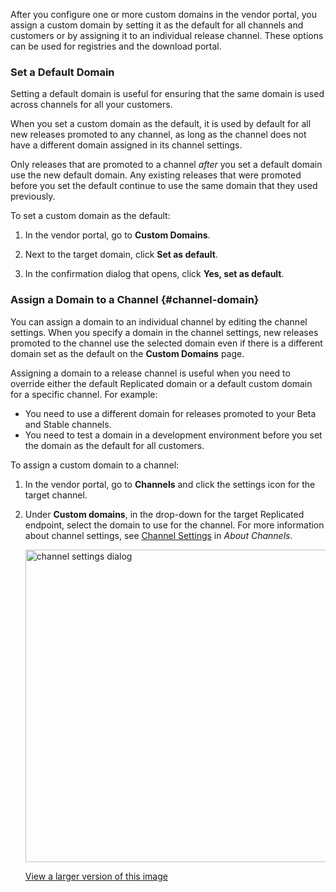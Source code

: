 After you configure one or more custom domains in the vendor portal, you assign a custom domain by setting it as the default for all channels and customers or by assigning it to an individual release channel. These options can be used for registries and the download portal.

### Set a Default Domain

Setting a default domain is useful for ensuring that the same domain is used across channels for all your customers.

When you set a custom domain as the default, it is used by default for all new releases promoted to any channel, as long as the channel does not have a different domain assigned in its channel settings.

Only releases that are promoted to a channel _after_ you set a default domain use the new default domain. Any existing releases that were promoted before you set the default continue to use the same domain that they used previously.

To set a custom domain as the default:

1. In the vendor portal, go to **Custom Domains**.

1. Next to the target domain, click **Set as default**.

1. In the confirmation dialog that opens, click **Yes, set as default**.

### Assign a Domain to a Channel {#channel-domain}

You can assign a domain to an individual channel by editing the channel settings. When you specify a domain in the channel settings, new releases promoted to the channel use the selected domain even if there is a different domain set as the default on the **Custom Domains** page.

Assigning a domain to a release channel is useful when you need to override either the default Replicated domain or a default custom domain for a specific channel. For example:
* You need to use a different domain for releases promoted to your Beta and Stable channels.
* You need to test a domain in a development environment before you set the domain as the default for all customers.

To assign a custom domain to a channel:

1. In the vendor portal, go to **Channels** and click the settings icon for the target channel.

1. Under **Custom domains**, in the drop-down for the target Replicated endpoint, select the domain to use for the channel. For more information about channel settings, see [Channel Settings](releases-about-channels#channel-settings) in _About Channels_.

   <img alt="channel settings dialog" src="/images/channel-settings.png" width="500px"/>

   [View a larger version of this image](/images/channel-settings.png)